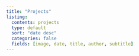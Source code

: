 ```yaml
---
title: "Projects"
listing: 
  contents: projects 
  type: default 
  sort: "date desc" 
  categories: false 
  fields: [image, date, title, author, subtitle]
---
```

